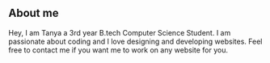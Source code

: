 ## About me

Hey, I am Tanya a 3rd year B.tech Computer Science Student. I am passionate about coding and I love designing and developing websites.
Feel free to contact me if you want me to work on any website for you.